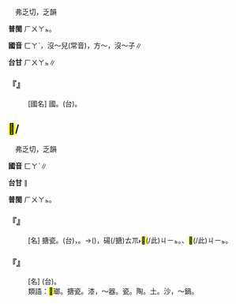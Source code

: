 
=={{ruby|法|ㄈㄚˋ}}==

　弗乏切，乏韻

'''普閩''' <rt>ㄏㄨㄚㆵ</rt>。

'''國音''' <rt>ㄈㄚˋ</rt>{{ruby|。|ㄈㄚ}}，沒～兒{{ruby|。|ㄈㄚˇ}}(常音)，方～{{ruby|。|ㄈㄚˊ}}，沒～子∥

'''台甘''' <rt>ㄏㄨㄚㆵ</rt>∥

    

==='''『{{ruby|法|ㄈㄚˋ}}{{ruby|蘭|ㄌㄢˊ}}{{ruby|西|ㄒㄧ}}』'''===
: [國名] {{ruby|法|ㄈㄚˋ}}國。(台){{ruby|法|ㄏㄨㄚㆵ}}{{ruby|國|ㄍㆦㆶ}}。
    

==<mark>&#xf90ec;</mark>/{{ruby|琺|ㄈㄚˋ}}==

　弗乏切，乏韻

'''國音''' <rt>ㄈㄚˋ</rt>∥

'''台甘''' {{ruby|琺|ㄏㄨㄚㆵ}}∥

'''普閩''' <rt>ㄏㄨㄚㆵ</rt>。

    

==='''『{{ruby|<mark>&#xf90ec;</mark>|ㄈㄚˋ}}{{ruby|瑯|ㄌㄤˊ}}』'''===
: [名] 搪瓷。(台){{ruby|一|ㄐㄧㆵ ͘}}{{ruby|種|ㄐㄧㆲˋ}}{{ruby|丌|ㆤ}}{{ruby|玻|ㄅㄜ}}{{ruby|<mark>&#xf8f6e;</mark>|ㄌㆤˊ}}{{ruby|質|ㄐㄧㆵ}}，{{ruby|通|ㄊㄤ}}{{ruby|做|ㄗㄨㆤ˪}}{{ruby|/|ㄗㄜ˪}}{{ruby|防|ㄏㆲˊ}}{{ruby|腐|ㄏㄨˋ}}{{ruby|劑|ㄗㆤ˫}}{{ruby|/|ㄗㆤ}}。→{{ruby|過|ㄍㄨㆤ˪}}{{ruby|/|ㄍㆤ˪}}{{ruby|碭|ㄊㆭ˫}}({{ruby|丌|ㆤ}}){{ruby|<mark>&#xffc5b;</mark>|ㄏㄨㄧˊ}}{{ruby|仔|ㄚ}}，{{ruby|俗|ㄒㄧㆦㆶ ͘}}{{ruby|語|ㆣㄨˋ}}{{ruby|/|ㆣㄧˋ}}{{ruby|湳|ㄌㆰˊ}}碭(/搪)<rt>ㄊㆭ˫</rt>{{ruby|亦|ㄧㄚㆷ ͘}}{{ruby|是|ㄒㄧ˫}}<mark>&#xffb50;</mark>(/此)<rt>ㄐㄧㆵ</rt>{{ruby|類|ㄌㄨㄧ˫}}{{ruby|丌|ㆤ}}{{ruby|物|ㆠㄨㆵ ͘}}{{ruby|質|ㄐㄧㆵ}}。{{ruby|七|ㄑㄧㆵ}}{{ruby|寶|ㄅㄜˋ}}{{ruby|燒|ㄒㄧㄜ}}、{{ruby|景|ㄍㄧㄥˋ}}{{ruby|泰|ㄊㄞ˪}}{{ruby|藍|ㄌㆰˊ}}{{ruby|是|ㄒㄧ˫}}{{ruby|利|ㄌㄧ˫}}{{ruby|用|ㄧㆲ˫}}<mark>&#xffb50;</mark>(/此)<rt>ㄐㄧㆵ</rt>{{ruby|類|ㄌㄨㄧ˫}}{{ruby|物|ㆠㄨㆵ ͘}}{{ruby|質|ㄐㄧㆵ}}{{ruby|丌|ㆤ}}{{ruby|製|ㄗㆤ˪}}{{ruby|品|ㄆㄧㄣˋ}}。
    

==='''『{{ruby|<mark>&#xf90ec;</mark>|ㄈㄚˋ}}{{ruby|瑯|ㄌㄤˊ}}{{ruby|質|ㄓˊ}}』'''===
: [名] (台){{ruby|人|ㄌㄤˊ}}{{ruby|丌|ㆤ}}{{ruby|嘴|ㄘㄨㄧ˪}}{{ruby|齒|ㄎㄧˋ}}{{ruby|表|ㄅㄧㄠˋ}}{{ruby|面|ㆠㄧㄣ˫}}{{ruby|丌|ㆤ}}{{ruby|物|ㆠㄨㆵ ͘}}{{ruby|質|ㄐㄧㆵ}}。
:類語：<mark>&#xf90ec;</mark>瑯。搪瓷。漆，～器。瓷。陶。土。沙，～鍋。
:
    
